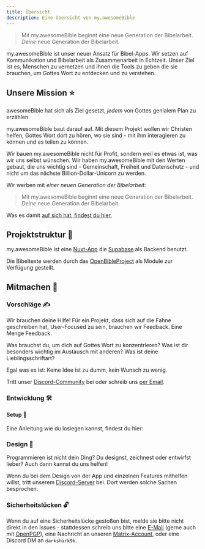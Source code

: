 ```yaml
---
title: Übersicht
description: Eine Übersicht von my.awesomeBible
---
```


> Mit my.awesomeBible beginnt eine neue Generation der Bibelarbeit. *Deine* neue Generation der Bibelarbeit.

my.awesomeBible ist unser neuer Ansatz für Bibel-Apps.
Wir setzen auf Kommunikation und Bibelarbeit als Zusammenarbeit in Echtzeit.
Unser Ziel ist es, Menschen zu vernetzen und ihnen die Tools zu geben die sie brauchen, um Gottes Wort zu entdecken und zu verstehen.

## Unsere Mission ⭐
awesomeBible hat sich als Ziel gesetzt, *jedem* von Gottes genialem Plan zu erzählen.

my.awesomeBible baut darauf auf.
Mit diesem Projekt wollen wir Christen helfen, Gottes Wort dort zu hören, wo sie sind - mit ihm interagieren zu können und es teilen zu können.

Wir bauen my.awesomeBible nicht für Profit, sondern weil es etwas ist, was wir uns selbst wünschen.
Wir haben my.awesomeBible mit den Werten gebaut, die uns wichtig sind - Gemeinschaft, Freiheit und Datenschutz - und nicht um das nächste Billion-Dollar-Unicorn zu werden.

Wir werben mit *einer neuen Generation der Bibelarbeit*:

> Mit my.awesomeBible beginnt eine neue Generation der Bibelarbeit. *Deine* neue Generation der Bibelarbeit.

Was es damit [auf sich hat, findest du hier.](/myawesomebible/changelog/)


## Projektstruktur 🍃
my.awesomeBible ist eine [Nuxt-App](https://code.awesomebible.de/my.awesomebible-nuxt) die [Supabase](https://supabase.com) als Backend benutzt.

Die Bibeltexte werden durch das [OpenBibleProject](https://obp.awesomebible.de/de/) als Module zur Verfügung gestellt.

## Mitmachen 🦄
### Vorschläge ✍
Wir brauchen deine Hilfe!
Für ein Projekt, dass sich auf die Fahne geschreiben hat, User-Focused zu sein, brauchen wir Feedback. Eine Menge Feedback.

Was brauchst du, um dich auf Gottes Wort zu konzentrieren?
Was ist dir besonders wichtig im Austausch mit anderen?
Was ist deine Lieblingsschriftart?

Egal was es ist: Keine Idee ist zu dumm, kein Wunsch zu wenig.

Tritt unser [Discord-Community](https://chat.awesomebible.de) bei oder schreib uns [per Email](mailto:hey@awesomebible.de).

### Entwicklung 🛠
#### Setup 🚀
Eine Anleitung wie du loslegen kannst, findest du hier:
<LinkCard
	title="Setup der Entwicklungsumgebung"
	description="Einstieg in die Entwicklung auf my.awesomeBible"
	href="/myawesomebible/setup/"
/>

### Design 🍥
Programmieren ist nicht dein Ding? Du designst, zeichnest oder entwirfst lieber?
Auch dann kannst du uns helfen!

Wenn du bei dem Design von der App und einzelnen Features mithelfen willst, tritt unserem [Discord-Server](https://chat.awesomebible.de) bei. Dort werden solche Sachen besprochen.
### Sicherheitslücken 🔓

Wenn du auf eine Sicherheitslücke gestoßen bist, melde sie bitte nicht direkt in den Issues - stattdessen schreib uns bitte eine [E-Mail](mailto:hey@awesomebible.de) (gerne auch mit [OpenPGP](https://awesomebible.de/keys/hey@awesomebible.de-pub.asc)), eine Nachricht an unseren [Matrix-Account](https://matrix.to/#/@awesomebible:matrix.org), oder eine Discord DM an `darkshark9k`.

